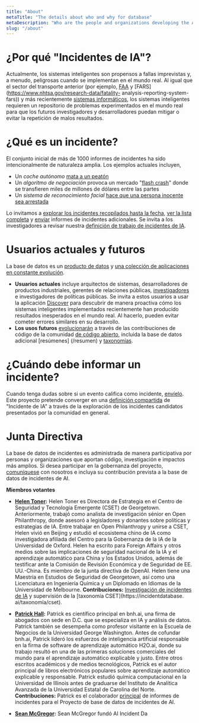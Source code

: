```yaml
---
title: "About"
metaTitle: "The details about who and why for database"
metaDescription: "Who are the people and organizations developing the AIID and why are we developing it?"
slug: "/about"
---
```



# ¿Por qué "Incidentes de IA"?

Actualmente, los sistemas inteligentes son propensos a fallas imprevistas y, a menudo, peligrosas cuando se implementan en el mundo real. Al igual que el sector del transporte anterior (por ejemplo, [FAA](https://www.faa.gov/data_research/accident_incident/) y [FARS](https://www.nhtsa.gov/research-data/fatality- analysis-reporting-system-fars)) y más recientemente [sistemas informáticos](https://cve.mitre.org/cve/), los sistemas inteligentes requieren un repositorio de problemas experimentados en el mundo real para que los futuros investigadores y desarrolladores puedan mitigar o evitar la repetición de malos resultados.

# ¿Qué es un incidente?

El conjunto inicial de más de 1000 informes de incidentes ha sido intencionalmente de naturaleza amplia. Los ejemplos actuales incluyen,

* Un *coche autónomo* [mata a un peatón](/cite/4)
* Un *algoritmo de negociación* provoca un mercado "[flash crash](/cite/28)" donde se transfieren miles de millones de dólares entre las partes
* Un *sistema de reconocimiento facial* [hace que una persona inocente sea arrestada](/cite/74)

Lo invitamos a [explorar los incidentes recopilados hasta la fecha](/apps/discover), [ver la lista completa](/summaries/incidents) y [enviar](/apps/submit) informes de incidentes adicionales. Se invita a los investigadores a revisar nuestra [definición de trabajo de incidentes de IA](/research/1-criteria).

# Usuarios actuales y futuros

La base de datos es un [producto de datos](/develop) y [una colección de aplicaciones](/apps) [en constante evolución](/research/2-roadmap).

* **Usuarios actuales** incluye arquitectos de sistemas, desarrolladores de productos industriales, gerentes de relaciones públicas, [investigadores](/investigación) e investigadores de políticas públicas. Se invita a estos usuarios a usar la aplicación [Discover](/apps/discover) para descubrir de manera proactiva cómo los sistemas inteligentes implementados recientemente han producido resultados inesperados en el mundo real. Al hacerlo, pueden evitar cometer errores similares en su desarrollo.
* **Los usos futuros** [evolucionarán](/research/2-roadmap) a través de las contribuciones de código de la comunidad [de código abierto](https://github.com/PartnershipOnAI/aiid), incluida la base de datos adicional [resúmenes] (/resumen) y [taxonomías](/research/2-roadmap).

# ¿Cuándo debe informar un incidente?

Cuando tenga dudas sobre si un evento califica como incidente, [envíelo](/apps/submit). Este proyecto pretende converger en una [definición compartida](/research/1-criteria) de "Incidente de IA" a través de la exploración de los incidentes candidatos presentados por la comunidad en general.

# Junta Directiva

La base de datos de incidentes es administrada de manera participativa por personas y organizaciones que aportan código, investigación e impactos más amplios. Si desea participar en la gobernanza del proyecto, [comuníquese](/comuníquese) con nosotros e incluya su contribución prevista a la base de datos de incidentes de AI.

**Miembros votantes**

* **[Helen Toner](https://cset.georgetown.edu/staff/helen-toner/):** Helen Toner es Directora de Estrategia en el Centro de Seguridad y Tecnología Emergente (CSET) de Georgetown. Anteriormente, trabajó como analista de investigación sénior en Open Philanthropy, donde asesoró a legisladores y donantes sobre políticas y estrategias de IA. Entre trabajar en Open Philanthropy y unirse a CSET, Helen vivió en Beijing y estudió el ecosistema chino de IA como investigadora afiliada del Centro para la Gobernanza de la IA de la Universidad de Oxford. Helen ha escrito para Foreign Affairs y otros medios sobre las implicaciones de seguridad nacional de la IA y el aprendizaje automático para China y los Estados Unidos, además de testificar ante la Comisión de Revisión Económica y de Seguridad de EE. UU.-China. Es miembro de la junta directiva de OpenAI. Helen tiene una Maestría en Estudios de Seguridad de Georgetown, así como una Licenciatura en Ingeniería Química y un Diplomado en Idiomas de la Universidad de Melbourne.
**Contribuciones:** [Investigación de incidentes de IA](https://cset.georgetown.edu/publication/ai-accidents-an-emerging-threat/) y supervisión de la [taxonomía CSET](https://incidentdatabase. ai/taxonomía/cset).

* **[Patrick Hall](https://business.gwu.edu/johnston-patrick-hall):** Patrick es científico principal en bnh.ai, una firma de abogados con sede en D.C. que se especializa en IA y análisis de datos. Patrick también se desempeña como profesor visitante en la Escuela de Negocios de la Universidad George Washington. Antes de cofundar bnh.ai, Patrick lideró los esfuerzos de inteligencia artificial responsable en la firma de software de aprendizaje automático H2O.ai, donde su trabajo resultó en una de las primeras soluciones comerciales del mundo para el aprendizaje automático explicable y justo. Entre otros escritos académicos y de medios tecnológicos, Patrick es el autor principal de libros electrónicos populares sobre aprendizaje automático explicable y responsable. Patrick estudió química computacional en la Universidad de Illinois antes de graduarse del Instituto de Analítica Avanzada de la Universidad Estatal de Carolina del Norte.
**Contribuciones:** Patrick es el colaborador [principal](https://incidentdatabase.ai/summaries/leaderboard) de informes de incidentes para el Proyecto de base de datos de incidentes de AI.

* **[Sean McGregor](https://seanbmcgregor.com/):** Sean McGregor fundó AI Incident Da